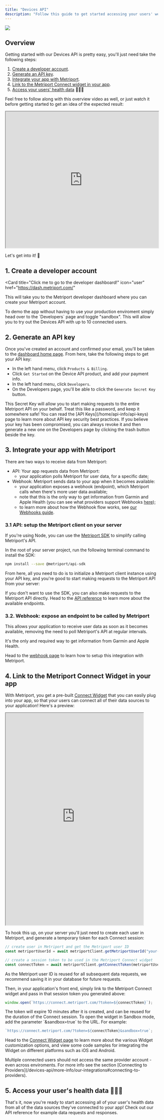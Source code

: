 ```yaml
---
title: "Devices API"
description: "Follow this guide to get started accessing your users' wearable, RPM device, and mHealth app data."
---
```


<img className="h-40" src="/images/integrations.svg" />

## Overview

Getting started with our Devices API is pretty easy, you'll just need take the following steps:

1. [Create a developer account](#1-create-a-developer-account).
2. [Generate an API key](#2-generate-an-api-key).
3. [Integrate your app with Metriport](#3-integrate-your-app-with-metriport).
4. [Link to the Metriport Connect widget in your app](#4-link-to-the-metriport-connect-widget-in-your-app).
5. [Access your users' health data](#5-access-your-user-s-health-data) 🎉🎉🎉

Feel free to follow along with this overview video as well, or just watch it before
getting started to get an idea of the expected result:

<iframe
  src="https://www.loom.com/embed/10c24aa43300417e86cdeb61ff59b1b8?sid=4848e9c7-85bf-493c-ba99-e96ea1c68d41"
  width="100%"
  height="450px"
></iframe>

Let's get into it! 🤘

## 1. Create a developer account

<Card
  title="Click me to go to the developer dashboard!"
  icon="user"
  href="https://dash.metriport.com/"
>
  This will take you to the Metriport developer dashboard where you can create your Metriport
  account.
</Card>

<Tip>
  To demo the app without having to use your production enviroment simply head over to the
  `Developers` page and toggle "sandbox". This will allow you to try out the Devices API with up to
  10 connected users.
</Tip>

## 2. Generate an API key

Once you've created an account and confirmed your email, you'll be taken to the [dashboard
home page](https://dash.metriport.com/). From here, take the following steps to get your API key:

- In the left hand menu, click `Products & Billing`.
- Click `Get Started` on the Device API product, and add your payment info.
- In the left hand menu, click `Developers`.
- On the Developers page, you'll be able to click the `Generate Secret Key` button.

<Info>
  This Secret Key will allow you to start making requests to the entire Metriport API on your
  behalf. Treat this like a password, and keep it somewhere safe! You can read the [API
  Keys](/home/api-info/api-keys) page to learn more about API key security best practices.
</Info>

<Tip>
  If you believe your key has been compromised, you can always revoke it and then generate a new one
  on the Developers page by clicking the trash button beside the key.
</Tip>

## 3. Integrate your app with Metriport

There are two ways to receive data from Metriport:

- API: Your app requests data from Metriport:
  - your application polls Metriport for user data, for a specific date;
- Webhook: Metriport sends data to your app when it becomes available:
  - your application exposes a webhook (endpoint), which Metriport calls when there's more user data available;
  - note that this is the only way to get information from Garmin and Apple Health (you can see what providers support Webhooks [here](/devices-api/more-info/our-integrations));
  - to learn more about how the Webhook flow works, see [our Webhooks guide](/home/api-info/webhooks).

### 3.1 API: setup the Metriport client on your server

If you're using Node, you can use the [Metriport SDK](/devices-api/sdks/api/node) to simplify calling Metriport's API.

In the root of your server project, run the following terminal command to install the SDK:

```bash
npm install --save @metriport/api-sdk
```

From here, all you need to do is to initialize a Metriport client instance using your API
key, and you're good to start making requests to the Metriport API from your server:

<Snippet file="devices-api-init.mdx" />

If you don't want to use the SDK, you can also make requests to the Metriport API directly.
Head to the [API reference](/devices-api/api-reference) to learn more about the available endpoints.

### 3.2. Webhook: expose an endpoint to be called by Metriport

This allows your application to receive user data as soon as it becomes available, removing the need to poll Metriport's API at regular intervals.

It's the only and required way to get information from Garmin and Apple Health.

Head to the [webhook page](/home/api-info/webhooks) to learn how to setup this integration with Metriport.

## 4. Link to the Metriport Connect Widget in your app

With Metriport, you get a pre-built [Connect Widget](https://connect.metriport.com/?token=demo)
that you can easily plug into your app, so that your users can connect all of their data sources to your application!
Here's a preview:

<iframe width="90%" height="700" src="https://connect.metriport.com/?token=demo"></iframe>

To hook this up, on your server you'll just need to create each user in Metriport, and
generate a temporary token for each Connect session:

```typescript
// create user in Metriport and get the Metriport user ID
const metriportUserId = await metriportClient.getMetriportUserId("your-internal-user-id");

// create a session token to be used in the Metriport Connect widget
const connectToken = await metriportClient.getConnectToken(metriportUserId);
```

<Info>
  As the Metriport user ID is reused for all subsequent data requests, we recommend saving it in
  your database for future requests.
</Info>

Then, in your application's front end, simply link to the Metriport Connect widget
and pass in that session token you generated above:

```typescript
window.open(`https://connect.metriport.com/?token=${connectToken}`);
```

<Info>
  The token will expire 10 minutes after it is created, and can be reused for the duration of the
  Connect session.
</Info>

<Info>
  To open the widget in Sandbox mode, add the parameter `&sandbox=true` to the
  URL. For example:

```typescript
`https://connect.metriport.com/?token=${connectToken}&sandbox=true`;
```

</Info>

Head to the [Connect Widget page](/devices-api/getting-started/connect-widget) to learn more about the various Widget customization options, and view some code samples for integrating the Widget on different platforms such as iOS and Android.

<Warning>
  Multiple connected users should not access the same provider account - even across enviroments.
  For more info see the section [Connecting to
  Providers](/devices-api/more-info/our-integrations#connecting-to-providers).
</Warning>

## 5. Access your user's health data 🎉🎉🎉

<Check>
  That's it, now you're ready to start accessing all of your user's health data from all of the data
  sources they've connected to your app!
</Check>

<Card title="API reference" icon="terminal" href="/devices-api/api-reference">
  Check out our API reference for example data requests and responses.
</Card>

